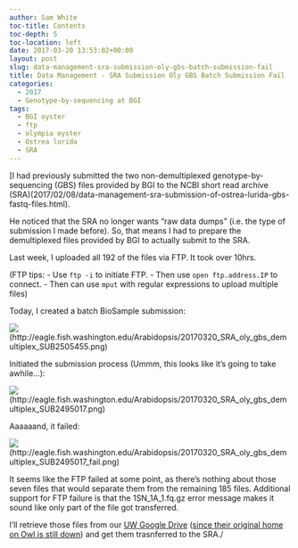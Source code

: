 ```yaml
---
author: Sam White
toc-title: Contents
toc-depth: 5
toc-location: left
date: 2017-03-20 13:53:02+00:00
layout: post
slug: data-management-sra-submission-oly-gbs-batch-submission-fail
title: Data Management - SRA Submission Oly GBS Batch Submission Fail
categories:
  - 2017
  - Genotype-by-sequencing at BGI
tags:
  - BGI oyster
  - ftp
  - olympia oyster
  - Ostrea lurida
  - SRA
---
```


[I had previously submitted the two non-demultiplexed genotype-by-sequencing (GBS) files provided by BGI to the NCBI short read archive (SRA)(2017/02/08/data-management-sra-submission-of-ostrea-lurida-gbs-fastq-files.html).


He noticed that the SRA no longer wants "raw data dumps" (i.e. the type of submission I made before). So, that means I had to prepare the demultiplexed files provided by BGI to actually submit to the SRA.

Last week, I uploaded all 192 of the files via FTP. It took over 10hrs.

(FTP tips: - Use `ftp -i` to initiate FTP. - Then use `open ftp.address.IP` to connect. - Then can use `mput` with regular expressions to upload multiple files)

Today, I created a batch BioSample submission:



![](https://eagle.fish.washington.edu/Arabidopsis/20170320_SRA_oly_gbs_demultiplex_SUB2505455.png)(http://eagle.fish.washington.edu/Arabidopsis/20170320_SRA_oly_gbs_demultiplex_SUB2505455.png)





Initiated the submission process (Ummm, this looks like it's going to take awhile...):



![](https://eagle.fish.washington.edu/Arabidopsis/20170320_SRA_oly_gbs_demultiplex_SUB2495017.png)(http://eagle.fish.washington.edu/Arabidopsis/20170320_SRA_oly_gbs_demultiplex_SUB2495017.png)





Aaaaaand, it failed:

![](https://eagle.fish.washington.edu/Arabidopsis/20170320_SRA_oly_gbs_demultiplex_SUB2495017_fail.png)(http://eagle.fish.washington.edu/Arabidopsis/20170320_SRA_oly_gbs_demultiplex_SUB2495017_fail.png)





It seems like the FTP failed at some point, as there's nothing about those seven files that would separate them from the remaining 185 files. Additional support for FTP failure is that the 1SN_1A_1.fq.gz error message makes it sound like only part of the file got transferred.

I'll retrieve those files from our [UW Google Drive](https://drive.google.com/drive/folders/0BzKkDWZ6tIK4eXV4VFB3VHN2ZUk) ([since their original home on Owl is still down](https://robertslab.github.io/sams-notebook/posts/2017/2017-03-18-troubleshooting-synology-nas-owl-down-after-update/)) and get them trasnferred to the SRA./
